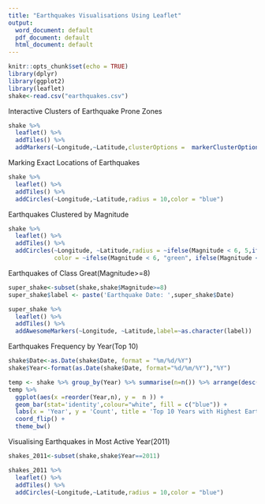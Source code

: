 ```yaml
---
title: "Earthquakes Visualisations Using Leaflet"
output:
  word_document: default
  pdf_document: default
  html_document: default
---
```


```r
knitr::opts_chunk$set(echo = TRUE)
library(dplyr)
library(ggplot2)
library(leaflet)
shake<-read.csv("earthquakes.csv")
```

Interactive Clusters of Earthquake Prone Zones

```r
shake %>%
  leaflet() %>%
  addTiles() %>%
  addMarkers(~Longitude,~Latitude,clusterOptions =  markerClusterOptions(maxClusterRadius=40))
```

Marking Exact Locations of Earthquakes
```r
shake %>%
  leaflet() %>%
  addTiles() %>%
  addCircles(~Longitude,~Latitude,radius = 10,color = "blue")
```

Earthquakes Clustered by Magnitude
```r
shake %>%
  leaflet() %>%
  addTiles() %>%
  addCircles(~Longitude, ~Latitude,radius = ~ifelse(Magnitude < 6, 5,ifelse(Magnitude < 7, 10,ifelse(Magnitude < 8, 20, 30))),
             color = ~ifelse(Magnitude < 6, "green", ifelse(Magnitude < 7,"yellow",ifelse(Magnitude < 8,"blue","red"))))
```

Earthquakes of Class Great(Magnitude>=8)
```r
super_shake<-subset(shake,shake$Magnitude>=8)
super_shake$label <- paste('Earthquake Date: ',super_shake$Date)

super_shake %>%
  leaflet() %>%
  addTiles() %>%
  addAwesomeMarkers(~Longitude, ~Latitude,label=~as.character(label))
```

Earthquakes Frequency by Year(Top 10)
```r
shake$Date<-as.Date(shake$Date, format = "%m/%d/%Y")
shake$Year<-format(as.Date(shake$Date, format="%d/%m/%Y"),"%Y")

temp <- shake %>% group_by(Year) %>% summarise(n=n()) %>% arrange(desc(n)) %>% head(10)
temp %>%    
  ggplot(aes(x =reorder(Year,n), y =  n )) +
  geom_bar(stat='identity',colour="white", fill = c("blue")) +
  labs(x = 'Year', y = 'Count', title = 'Top 10 Years with Highest Earthquake Frequency') +
  coord_flip() + 
  theme_bw()
```

Visualising Earthquakes in Most Active Year(2011)
```r
shakes_2011<-subset(shake,shake$Year==2011)

shakes_2011 %>%
  leaflet() %>%
  addTiles() %>%
  addCircles(~Longitude,~Latitude,radius = 10,color = "blue")
```

